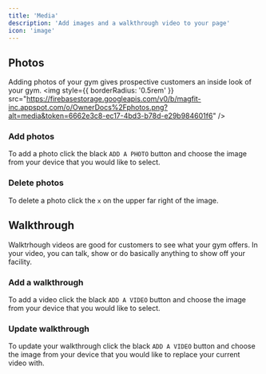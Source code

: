 ```yaml
---
title: 'Media'
description: 'Add images and a walkthrough video to your page'
icon: 'image'
---
```



## Photos
Adding photos of your gym gives prospective customers an inside look of your gym. 
<img
  style={{ borderRadius: '0.5rem' }}
  src="https://firebasestorage.googleapis.com/v0/b/magfit-inc.appspot.com/o/OwnerDocs%2Fphotos.png?alt=media&token=6662e3c8-ec17-4bd3-b78d-e29b984601f6"
/>
### Add photos

To add a photo click the black `ADD A PHOTO` button and choose the image from your device that you would like to select. 

### Delete photos

To delete a photo click the `x` on the upper far right of the image.


## Walkthrough

Walktrhough videos are good for customers to see what your gym offers. In your video, you can talk, show or do basically anything to show off your facility.

### Add a walkthrough

To add a video click the black `ADD A VIDEO` button and choose the image from your device that you would like to select. 

### Update walkthrough

To update your walkthrough click the black `ADD A VIDEO` button and choose the image from your device that you would like to replace your current video with. 

